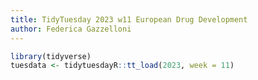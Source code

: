 ```yaml
---
title: TidyTuesday 2023 w11 European Drug Development
author: Federica Gazzelloni
---
```


```r
library(tidyverse)
tuesdata <- tidytuesdayR::tt_load(2023, week = 11)
```
